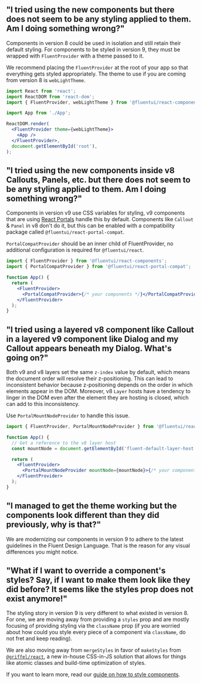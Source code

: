 
<Meta title="Concepts/Migration/from v8/Troubleshooting" />

## "I tried using the new components but there does not seem to be any styling applied to them. Am I doing something wrong?"

Components in version 8 could be used in isolation and still retain their default styling.
For components to be styled in version 9, they must be wrapped with `FluentProvider` with a theme passed to it.

We recommend placing the `FluentProvider` at the root of your app so that everything gets styled appropriately. The theme to use if you are coming from version 8 is `webLightTheme`.

```jsx
import React from 'react';
import ReactDOM from 'react-dom';
import { FluentProvider, webLightTheme } from '@fluentui/react-components';

import App from './App';

ReactDOM.render(
  <FluentProvider theme={webLightTheme}>
    <App />
  </FluentProvider>,
  document.getElementById('root'),
);
```

## "I tried using the new components inside v8 Callouts, Panels, etc. but there does not seem to be any styling applied to them. Am I doing something wrong?"

Components in version v9 use CSS variables for styling, v9 components that are using [React Portals](https://reactjs.org/docs/portals.html) handle this by default. Components like `Callout` & `Panel` in v8 don't do it, but this can be enabled with a compatibility package called `@fluentui/react-portal-compat`.

`PortalCompatProvider` should be an inner child of FluentProvider, no additional configuration is required for `@fluentui/react`.

```jsx
import { FluentProvider } from '@fluentui/react-components';
import { PortalCompatProvider } from '@fluentui/react-portal-compat';

function App() {
  return (
    <FluentProvider>
      <PortalCompatProvider>{/* your components */}</PortalCompatProvider>
    </FluentProvider>
  );
}
```

## <a id="portal-compatibility"></a> "I tried using a layered v8 component like Callout in a layered v9 component like Dialog and my Callout appears beneath my Dialog. What's going on?"

Both v9 and v8 layers set the same `z-index` value by default, which means the document order will resolve their z-positioning.
This can lead to inconsistent behavior because z-positioning depends on the order in which elements appear in the DOM.
Moreover, v8 `Layer` hosts have a tendency to linger in the DOM even after the element they are hosting is closed, which can add to this inconsistency.

Use `PortalMountNodeProvider` to handle this issue.

```jsx
import { FluentProvider, PortalMountNodeProvider } from '@fluentui/react-components';

function App() {
  // Get a reference to the v8 layer host
  const mountNode = document.getElementById('fluent-default-layer-host');

  return (
    <FluentProvider>
      <PortalMountNodeProvider mountNode={mountNode}>{/* your components */}</PortalMountNodeProvider>
    </FluentProvider>
  );
}
```

## "I managed to get the theme working but the components look different than they did previously, why is that?"

We are modernizing our components in version 9 to adhere to the latest guidelines in the Fluent Design Language. That is the reason for any visual differences you might notice.

## "What if I want to override a component's styles? Say, if I want to make them look like they did before? It seems like the styles prop does not exist anymore!"

The styling story in version 9 is very different to what existed in version 8. For one, we are moving away from providing a `styles` prop and are mostly focusing of providing styling via the `className` prop (if you are worried about how could you style every piece of a component via `className`, do not fret and keep reading).

We are also moving away from `mergeStyles` in favor of `makeStyles` from [`@griffel/react`](https://github.com/microsoft/griffel), a new in-house CSS-in-JS solution that allows for things like atomic classes and build-time optimization of styles.

If you want to learn more, read our [guide on how to style components](?path=/story/concepts-developer-styling-components--docs).

```

```
